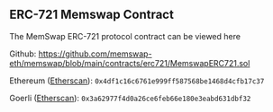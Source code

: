 ## ERC-721 Memswap Contract

The MemSwap ERC-721 protocol contract can be viewed here

Github: https://github.com/memswap-eth/memswap/blob/main/contracts/erc721/MemswapERC721.sol

Ethereum ([Etherscan](https://etherscan.io/address/0x4df1c16c6761e999ff587568be1468d4cfb17c37a#code)): `0x4df1c16c6761e999ff587568be1468d4cfb17c37`

Goerli ([Etherscan](https://goerli.etherscan.io/address/0x3a62977f4d0a26ce6feb66e180e3eabd631dbf32#code)): `0x3a62977f4d0a26ce6feb66e180e3eabd631dbf32`
